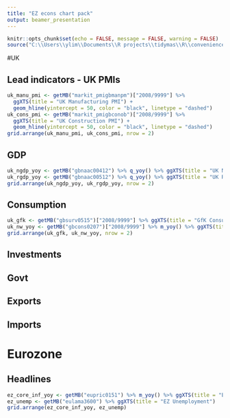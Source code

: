 ```yaml
---
title: "EZ econs chart pack"
output: beamer_presentation
---
```


```r
knitr::opts_chunk$set(echo = FALSE, message = FALSE, warning = FALSE)
source("C:\\Users\\ylim\\Documents\\R projects\\tidymas\\R\\convenience.R")
```

#UK

## Lead indicators - UK PMIs
```r
uk_manu_pmi <- getMB("markit_pmigbmanpm")["2008/9999"] %>% 
  ggXTS(title = "UK Manufacturing PMI") + 
  geom_hline(yintercept = 50, color = "black", linetype = "dashed")
uk_cons_pmi <- getMB("markit_pmigbconob")["2008/9999"] %>% 
  ggXTS(title = "UK Construction PMI") + 
  geom_hline(yintercept = 50, color = "black", linetype = "dashed")
grid.arrange(uk_manu_pmi, uk_cons_pmi, nrow = 2)

```

## GDP
```r
uk_ngdp_yoy <- getMB("gbnaac00412") %>% q_yoy() %>% ggXTS(title = "UK Nominal GDP YoY")
uk_rgdp_yoy <- getMB("gbnaac00512") %>% q_yoy() %>% ggXTS(title = "UK Real GDP YoY")
grid.arrange(uk_ngdp_yoy, uk_rgdp_yoy, nrow = 2)

```

## Consumption
```r
uk_gfk <- getMB("gbsurv0515")["2008/9999"] %>% ggXTS(title = "GfK Consumer Survey")
uk_nw_yoy <- getMB("gbcons0207")["2008/9999"] %>% m_yoy() %>% ggXTS(title = "Nationwide Price Index")
grid.arrange(uk_gfk, uk_nw_yoy, nrow = 2)

```

## Investments

## Govt

## Exports

## Imports

# Eurozone

## Headlines
```r
ez_core_inf_yoy <- getMB("eupric0151") %>% m_yoy() %>% ggXTS(title = "EZ Core Inflation")
ez_unemp <- getMB("eulama3600") %>% ggXTS(title = "EZ Unemployment")
grid.arrange(ez_core_inf_yoy, ez_unemp)
```
